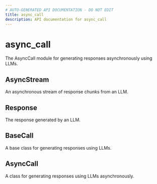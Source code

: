 ```yaml
---
# AUTO-GENERATED API DOCUMENTATION - DO NOT EDIT
title: async_call
description: API documentation for async_call
---
```


# async_call

The AsyncCall module for generating responses asynchronously using LLMs.

## <ApiType type="Alias" path="calls/async_call/index" symbolName="AsyncStream" /> AsyncStream

An asynchronous stream of response chunks from an LLM.

## <ApiType type="Alias" path="calls/async_call/index" symbolName="Response" /> Response

The response generated by an LLM.

## <ApiType type="Alias" path="calls/async_call/index" symbolName="BaseCall" /> BaseCall

A base class for generating responses using LLMs.

## <ApiType type="Class" path="calls/async_call/index" symbolName="AsyncCall" /> AsyncCall

A class for generating responses using LLMs asynchronously.

